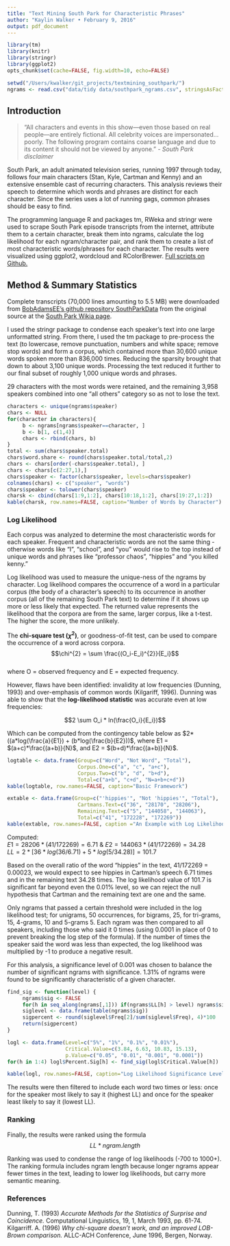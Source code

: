 ```yaml
---
title: "Text Mining South Park for Characteristic Phrases"
author: "Kaylin Walker • February 9, 2016"
output: pdf_document
---
```


```r
library(tm)
library(knitr)
library(stringr)
library(ggplot2)
opts_chunk$set(cache=FALSE, fig.width=10, echo=FALSE)

setwd("/Users/kwalker/git_projects/textmining_southpark/")
ngrams <- read.csv("data/tidy data/southpark_ngrams.csv", stringsAsFactors=FALSE)
```

## Introduction      
> "All characters and events in this show—even those based on real people—are entirely fictional. All celebrity voices are impersonated...poorly. The following program contains coarse language and due to its content it should not be viewed by anyone." *- South Park disclaimer*     

South Park, an adult animated television series, running 1997 through today, follows four main characters (Stan, Kyle, Cartman and Kenny) and an extensive ensemble cast of recurring characters. This analysis reviews their speech to determine which words and phrases are distinct for each character. Since the series uses a lot of running gags, common phrases should be easy to find.  

The programming language R and packages tm, RWeka and stringr were used to scrape South Park episode transcripts from the internet, attribute them to a certain character, break them into ngrams, calculate the log likelihood for each ngram/character pair, and rank them to create a list of most characteristic words/phrases for each character. The results were visualized using ggplot2, wordcloud and RColorBrewer. [Full scripts on Github.](https://github.com/walkerkq/textmining_southpark)      


## Method & Summary Statistics  
Complete transcripts (70,000 lines amounting to 5.5 MB) were downloaded from [BobAdamsEE's github repository SouthParkData](https://github.com/BobAdamsEE/SouthParkData) from the original source at the [South Park Wikia page](http://southpark.wikia.com/wiki/Portal:Scripts).  
  
I used the stringr package to condense each speaker's text into one large unformatted string. From there, I used the tm package to pre-process the text (to lowercase, remove punctuation, numbers and white space; remove stop words) and form a corpus, which contained more than 30,600 unique words spoken more than 836,000 times. Reducing the sparsity brought that down to about 3,100 unique words. Processing the text reduced it further to our final subset of roughly 1,000 unique words and phrases. 

29 characters with the most words were retained, and the remaining 3,958 speakers combined into one "all others" category so as not to lose the text. 

```r
characters <- unique(ngrams$speaker)
chars <- NULL
for(character in characters){
     b <- ngrams[ngrams$speaker==character, ]
     b <- b[1, c(1,4)]
     chars <- rbind(chars, b)
}
total <- sum(chars$speaker.total)
chars$word.share <- round(chars$speaker.total/total,2)
chars <- chars[order(-chars$speaker.total), ]
chars <- chars[c(2:27,1),]
chars$speaker <- factor(chars$speaker, levels=chars$speaker)
colnames(chars) <- c("speaker", "words")
chars$speaker <- tolower(chars$speaker)
charsk <- cbind(chars[1:9,1:2], chars[10:18,1:2], chars[19:27,1:2])
kable(charsk, row.names=FALSE, caption="Number of Words by Character")
```
  
    
### Log Likelihood  
Each corpus was analyzed to determine the most characteristic words for each speaker. Frequent and characteristic words are not the same thing - otherwise words like "I", "school", and "you" would rise to the top instead of unique words and phrases like "professor chaos", "hippies" and "you killed kenny." 

Log likelihood was used to measure the unique-ness of the ngrams by character. Log likelihood compares the occurrence of a word in a particular corpus (the body of a character's speech) to its occurrence in another corpus (all of the remaining South Park text) to determine if it shows up more or less likely that expected. The returned value represents the likelihood that the corpora are from the same, larger corpus, like a t-test. The higher the score, the more unlikely.    

The **chi-square test ($\chi^{2}$)**, or goodness-of-fit test, can be used to compare the occurrence of a word across corpora.  
$$\chi^{2} = \sum \frac{(O_i-E_i)^{2}}{E_i}$$   
where O = observed frequency and E = expected frequency.   

However, flaws have been identified: invalidity at low frequencies (Dunning, 1993) and over-emphasis of common words (Kilgariff, 1996). Dunning was able to show that the **log-likelihood statistic** was accurate even at low frequencies:  

$$2 \sum O_i * ln(\frac{O_i}{E_i})$$  

Which can be computed from the contingency table below as $2*((a*log(\frac{a}{E1}) + (b*log(\frac{b}{E2}))$, where E1 = $(a+c)*\frac{(a+b)}{N}$, and E2 = $(b+d)*\frac{(a+b)}{N}$.  


```r
logtable <- data.frame(Group=c("Word", "Not Word", "Total"),
                       Corpus.One=c("a", "c", "a+c"),
                       Corpus.Two=c("b", "d", "b+d"),
                       Total=c("a+b", "c+d", "N=a+b+c+d"))
kable(logtable, row.names=FALSE, caption="Basic Framework")
```

  
  
```r
extable <- data.frame(Group=c("'hippies'", "Not 'hippies'", "Total"),
                       Cartmans.Text=c("36", "28170", "28206"),
                       Remaining.Text=c("5", "144058", "144063"),
                       Total=c("41", "172228", "172269"))
kable(extable, row.names=FALSE, caption ="An Example with Log Likelihood 101.7")
```

Computed:  
$E1 = 28206 * (41/172269) = 6.71$ & $E2 = 144063 * (41/172269) = 34.28$   
$LL = 2 * [36 * log(36/6.71) + 5 * log(5/34.28) ] = 101.7$  

Based on the overall ratio of the word "hippies" in the text, 41/172269 = 0.00023, we would expect to see hippies in Cartman's speech 6.71 times and in the remaining text 34.28 times. The log likelihood value of 101.7 is significant far beyond even the 0.01% level, so we can reject the null hypothesis that Cartman and the remaining text are one and the same.    
  
Only ngrams that passed a certain threshold were included in the log likelihood test; for unigrams, 50 occurrences, for bigrams, 25, for tri-grams, 15, 4-grams, 10 and 5-grams 5. Each ngram was then compared to all speakers, including those who said it 0 times (using 0.0001 in place of 0 to prevent breaking the log step of the formula). If the number of times the speaker said the word was less than expected, the log likelihood was multiplied by -1 to produce a negative result.     
  
For this analysis, a significance level of 0.001 was chosen to balance the number of significant ngrams with significance. 1.31% of ngrams were found to be significantly characteristic of a given character.  


```r

find_sig <- function(level) {
     ngrams$sig <- FALSE
     for(h in seq_along(ngrams[,1])) if(ngrams$LL[h] > level) ngrams$sig[h] <- TRUE
     siglevel <- data.frame(table(ngrams$sig))
     sigpercent <- round(siglevel$Freq[2]/sum(siglevel$Freq), 4)*100
     return(sigpercent)
}

logl <- data.frame(Level=c("5%", "1%", "0.1%", "0.01%"),
                   Critical.Value=c(3.84, 6.63, 10.83, 15.13),
                   p.Value=c("0.05", "0.01", "0.001", "0.0001"))
for(h in 1:4) logl$Percent.Sig[h] <- find_sig(logl$Critical.Value[h])

kable(logl, row.names=FALSE, caption="Log Likelihood Significance Levels")
```
  
  
The results were then filtered to include each word two times or less: once for the speaker most likely to say it (highest LL) and once for the speaker least likely to say it (lowest LL).  

### Ranking    

Finally, the results were ranked using the formula    
$$LL * ngram.length$$  

Ranking was used to condense the range of log likelihoods (-700 to 1000+). The ranking formula includes ngram length because longer ngrams appear fewer times in the text, leading to lower log likelihoods, but carry more semantic meaning.  
    
  
### References   
Dunning, T. (1993) *Accurate Methods for the Statistics of Surprise and Coincidence.* Computational Linguistics, 19, 1, March 1993, pp. 61-74.   
Kilgarriff. A. (1996) *Why chi-square doesn't work, and an improved LOB-Brown comparison.* ALLC-ACH Conference, June 1996, Bergen, Norway.  